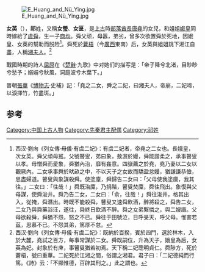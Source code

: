 [[File:E_Huang_and_Nü_Ying.jpg|thumb]]

'''女英'''（{{bd|？||？||}}），'''祁'''姓，又稱'''女瑩'''、'''女匽'''，是[[上古|上古]]時[[部落|部落]][[酋長|酋長]][[堯|唐堯]]的女兒，和姐姐[[娥皇|娥皇]]同時嫁給了[[舜|虞舜]]，生一子[[商均|商均]]。舜父顽，母嚣，弟劣，曾多次欲置舜於死地，因娥皇、女英的幫助而脱险<ref>西汉·劉向《列女傳·母儀·有虞二妃》：有虞二妃者，帝堯之二女也。長娥皇，次女英。舜父頑母嚚。父號瞽叟，弟曰象，敖游於嫚，舜能諧柔之，承事瞽叟以孝。母憎舜而愛象，舜猶內治，靡有姦意。四嶽薦之於堯，堯乃妻以二女以觀厥內。二女承事舜於畎畝之中，不以天子之女故而驕盈怠嫚，猶謙謙恭儉，思盡婦道。瞽叟與象謀殺舜。使塗廩，舜歸告二女曰：「父母使我塗廩，我其往。」二女曰：「往哉！」舜既治廩，乃捐階，瞽叟焚廩，舜往飛出。象復與父母謀，使舜浚井。舜乃告二女，二女曰：「俞，往哉！」舜往浚井，格其出入，從掩，舜潛出。時既不能殺舜，瞽叟又速舜飲酒，醉將殺之，舜告二女，二女乃與舜藥浴汪，遂往，舜終日飲酒不醉。舜之女弟繫憐之，與二嫂諧。父母欲殺舜，舜猶不怨，怒之不已。舜往于田號泣，日呼旻天，呼父母。惟害若茲，思慕不已。不怨其弟，篤厚不怠。</ref>。舜死於[[蒼梧|蒼梧]]（今[[廣西|廣西]]東南）后，女英與姐姐跳下湘江自盡，人稱[[湘君|湘夫人]]。<ref>西汉·劉向《列女傳·母儀·有虞二妃》：既納於百揆，賓於四門，選於林木，入於大麓，堯試之百方，每事常謀於二女。舜既嗣位，升為天子，娥皇為后，女英為妃。封象於有庳，事瞽叟猶若初焉。天下稱二妃聰明貞仁。舜陟方，死於蒼梧，號曰重華。二妃死於江湘之間，俗謂之湘君。君子曰：「二妃德純而行篤。《詩》云：「不顯惟德，百辟其刑之。」此之謂也。</ref>

戰國時期的詩人[[屈原|屈原]]在《[[楚辭|楚辭]]·九歌》中对她们的描写是：「帝子降兮北渚，目眇眇兮愁予；嫋嫋兮秋風，洞庭波兮木葉下。」

晉朝[[张华|張華]]《[[博物志|博物志]]·史補》記：「堯之二女，舜之二妃，曰湘夫人，帝崩，二妃啼，以淚揮竹，竹盡斑。」

==参考==
{{reflist}}

{{五帝及夏商朝王后}}

[[Category:中国上古人物|Category:中国上古人物]]
[[Category:先秦君主配偶|Category:先秦君主配偶]]
[[Category:祁姓|Category:祁姓]]